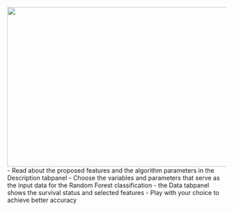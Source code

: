 <img src="appTitanic.png" width="625" height="367" >
- Read about the proposed features and the algorithm parameters in the Description tabpanel
- Choose the variables and parameters that serve as the input data for the Random Forest classification
- the Data tabpanel shows the survival status and selected features
- Play with your choice to achieve better accuracy

